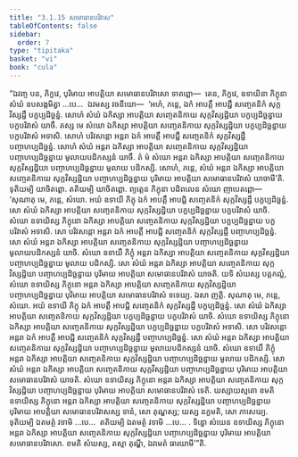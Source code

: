 ```yaml
---
title: "3.1.15 សមោធានបរិវាស"
tableOfContents: false
sidebar:
  order: 7
type: "tipitaka"
basket: "vi"
book: "cula"
---
```



<DynamicBreadcrumb />

<Division number="125" book="cula">

<Paragraph number="584" book="cula">
“ឯវញ្ច បន, ភិក្ខវេ, បុរិមាយ អាបត្តិយា សមោធានបរិវាសោ ទាតព្ពោ—  តេន, ភិក្ខវេ, ឧទាយិនា ភិក្ខុនា សំឃំ ឧបសង្កមិត្វា …បេ…  ឯវមស្ស វចនីយោ—  ‘អហំ, ភន្តេ, ឯកំ អាបត្តឹ អាបជ្ជឹ សញ្ចេតនិកំ សុក្កវិស្សដ្ឋឹ បក្ខប្បដិច្ឆន្នំ. សោហំ សំឃំ ឯកិស្សា អាបត្តិយា សញ្ចេតនិកាយ សុក្កវិស្សដ្ឋិយា បក្ខប្បដិច្ឆន្នាយ បក្ខបរិវាសំ យាចឹ. តស្ស មេ សំឃោ ឯកិស្សា អាបត្តិយា សញ្ចេតនិកាយ សុក្កវិស្សដ្ឋិយា បក្ខប្បដិច្ឆន្នាយ បក្ខបរិវាសំ អទាសិ. សោហំ បរិវសន្តោ អន្តរា ឯកំ អាបត្តឹ អាបជ្ជឹ សញ្ចេតនិកំ សុក្កវិស្សដ្ឋឹ បញ្ចាហប្បដិច្ឆន្នំ. សោហំ សំឃំ អន្តរា ឯកិស្សា អាបត្តិយា សញ្ចេតនិកាយ សុក្កវិស្សដ្ឋិយា បញ្ចាហប្បដិច្ឆន្នាយ មូលាយបដិកស្សនំ យាចឹ. តំ មំ សំឃោ អន្តរា ឯកិស្សា អាបត្តិយា សញ្ចេតនិកាយ សុក្កវិស្សដ្ឋិយា បញ្ចាហប្បដិច្ឆន្នាយ មូលាយ បដិកស្សិ. សោហំ, ភន្តេ, សំឃំ អន្តរា ឯកិស្សា អាបត្តិយា សញ្ចេតនិកាយ សុក្កវិស្សដ្ឋិយា បញ្ចាហប្បដិច្ឆន្នាយ បុរិមាយ អាបត្តិយា សមោធានបរិវាសំ យាចាមី’តិ.
</Paragraph>

<Paragraph number="585" book="cula">
ទុតិយម្បិ យាចិតព្ពោ. តតិយម្បិ យាចិតព្ពោ. ព្យត្តេន ភិក្ខុនា បដិពលេន សំឃោ ញាបេតព្ពោ—
</Paragraph>

</Division>
<Division number="126" book="cula">

<Paragraph number="586" book="cula">
‘សុណាតុ មេ, ភន្តេ, សំឃោ. អយំ ឧទាយី ភិក្ខុ ឯកំ អាបត្តឹ អាបជ្ជិ សញ្ចេតនិកំ សុក្កវិស្សដ្ឋឹ បក្ខប្បដិច្ឆន្នំ. សោ សំឃំ ឯកិស្សា អាបត្តិយា សញ្ចេតនិកាយ សុក្កវិស្សដ្ឋិយា បក្ខប្បដិច្ឆន្នាយ បក្ខបរិវាសំ យាចិ. សំឃោ ឧទាយិស្ស ភិក្ខុនោ ឯកិស្សា អាបត្តិយា សញ្ចេតនិកាយ សុក្កវិស្សដ្ឋិយា បក្ខប្បដិច្ឆន្នាយ បក្ខបរិវាសំ អទាសិ. សោ បរិវសន្តោ អន្តរា ឯកំ អាបត្តឹ អាបជ្ជិ សញ្ចេតនិកំ សុក្កវិស្សដ្ឋឹ បញ្ចាហប្បដិច្ឆន្នំ. សោ សំឃំ អន្តរា ឯកិស្សា អាបត្តិយា សញ្ចេតនិកាយ សុក្កវិស្សដ្ឋិយា បញ្ចាហប្បដិច្ឆន្នាយ មូលាយបដិកស្សនំ យាចិ. សំឃោ ឧទាយឹ ភិក្ខុំ អន្តរា ឯកិស្សា អាបត្តិយា សញ្ចេតនិកាយ សុក្កវិស្សដ្ឋិយា បញ្ចាហប្បដិច្ឆន្នាយ មូលាយ បដិកស្សិ. សោ សំឃំ អន្តរា ឯកិស្សា អាបត្តិយា សញ្ចេតនិកាយ សុក្កវិស្សដ្ឋិយា បញ្ចាហប្បដិច្ឆន្នាយ បុរិមាយ អាបត្តិយា សមោធានបរិវាសំ យាចតិ. យទិ សំឃស្ស បត្តកល្លំ, សំឃោ ឧទាយិស្ស ភិក្ខុនោ អន្តរា ឯកិស្សា អាបត្តិយា សញ្ចេតនិកាយ សុក្កវិស្សដ្ឋិយា បញ្ចាហប្បដិច្ឆន្នាយ បុរិមាយ អាបត្តិយា សមោធានបរិវាសំ ទទេយ្យ. ឯសា ញត្តិ.
</Paragraph>

<Paragraph number="587" book="cula">
សុណាតុ មេ, ភន្តេ, សំឃោ. អយំ ឧទាយី ភិក្ខុ ឯកំ អាបត្តឹ អាបជ្ជិ សញ្ចេតនិកំ សុក្កវិស្សដ្ឋឹ បក្ខប្បដិច្ឆន្នំ. សោ សំឃំ ឯកិស្សា អាបត្តិយា សញ្ចេតនិកាយ សុក្កវិស្សដ្ឋិយា បក្ខប្បដិច្ឆន្នាយ បក្ខបរិវាសំ យាចិ. សំឃោ ឧទាយិស្ស ភិក្ខុនោ ឯកិស្សា អាបត្តិយា សញ្ចេតនិកាយ សុក្កវិស្សដ្ឋិយា បក្ខប្បដិច្ឆន្នាយ បក្ខបរិវាសំ អទាសិ. សោ បរិវសន្តោ អន្តរា ឯកំ អាបត្តឹ អាបជ្ជិ សញ្ចេតនិកំ សុក្កវិស្សដ្ឋឹ បញ្ចាហប្បដិច្ឆន្នំ. សោ សំឃំ អន្តរា ឯកិស្សា អាបត្តិយា សញ្ចេតនិកាយ សុក្កវិស្សដ្ឋិយា បញ្ចាហប្បដិច្ឆន្នាយ មូលាយបដិកស្សនំ យាចិ. សំឃោ ឧទាយឹ ភិក្ខុំ អន្តរា ឯកិស្សា អាបត្តិយា សញ្ចេតនិកាយ សុក្កវិស្សដ្ឋិយា បញ្ចាហប្បដិច្ឆន្នាយ មូលាយ បដិកស្សិ. សោ សំឃំ អន្តរា ឯកិស្សា អាបត្តិយា សញ្ចេតនិកាយ សុក្កវិស្សដ្ឋិយា បញ្ចាហប្បដិច្ឆន្នាយ បុរិមាយ អាបត្តិយា សមោធានបរិវាសំ យាចតិ. សំឃោ ឧទាយិស្ស ភិក្ខុនោ អន្តរា ឯកិស្សា អាបត្តិយា សញ្ចេតនិកាយ សុក្កវិស្សដ្ឋិយា បញ្ចាហប្បដិច្ឆន្នាយ បុរិមាយ អាបត្តិយា សមោធានបរិវាសំ ទេតិ. យស្សាយស្មតោ ខមតិ ឧទាយិស្ស ភិក្ខុនោ អន្តរា ឯកិស្សា អាបត្តិយា សញ្ចេតនិកាយ សុក្កវិស្សដ្ឋិយា បញ្ចាហប្បដិច្ឆន្នាយ បុរិមាយ អាបត្តិយា សមោធានបរិវាសស្ស ទានំ, សោ តុណ្ហស្ស; យស្ស នក្ខមតិ, សោ ភាសេយ្យ.
</Paragraph>

<Paragraph number="588" book="cula">
ទុតិយម្បិ ឯតមត្ថំ វទាមិ …បេ…  តតិយម្បិ ឯតមត្ថំ វទាមិ …បេ… .
</Paragraph>

<Paragraph number="589" book="cula">
ទិន្នោ សំឃេន ឧទាយិស្ស ភិក្ខុនោ អន្តរា ឯកិស្សា អាបត្តិយា សញ្ចេតនិកាយ សុក្កវិស្សដ្ឋិយា បញ្ចាហប្បដិច្ឆន្នាយ បុរិមាយ អាបត្តិយា សមោធានបរិវាសោ. ខមតិ សំឃស្ស, តស្មា តុណ្ហី, ឯវមេតំ ធារយាមី’”តិ.
</Paragraph>
</Division>